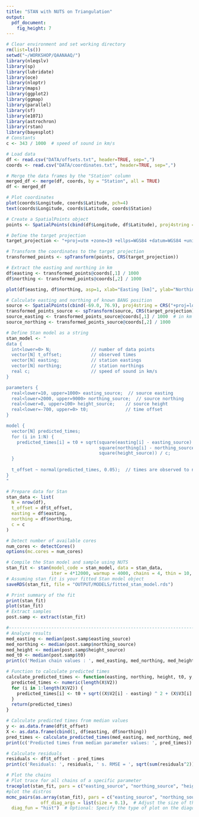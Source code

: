 ```yaml
---
title: "STAN with NUTS on Triangulation"
output: 
  pdf_document: 
    fig_height: 7
---
```



```r
# Clear environment and set working directory
rm(list=ls())
setwd("~/WORKSHOP/QAANAAQ/")
library(nleqslv)
library(sp)
library(lubridate)
library(oce)
library(nloptr)
library(maps)
library(ggplot2)
library(ggmap)
library(parallel)
library(sf)
library(e1071)
library(astrochron)
library(rstan)
library(bayesplot)
# Constants
c <- 343 / 1000  # speed of sound in km/s

# Load data
df <- read.csv("DATA/offsets.txt", header=TRUE, sep=",")
coords <- read.csv("DATA/coordinates.txt", header=TRUE, sep=",")

# Merge the data frames by the "Station" column
merged_df <- merge(df, coords, by = "Station", all = TRUE)
df <- merged_df

# Plot coordinates
plot(coords$Longitude, coords$Latitude, pch=4)
text(coords$Longitude, coords$Latitude, coords$Station)

# Create a SpatialPoints object
points <- SpatialPoints(cbind(df$Longitude, df$Latitude), proj4string = CRS("+proj=longlat +ellps=WGS84"))

# Define the target projection
target_projection <- "+proj=utm +zone=19 +ellps=WGS84 +datum=WGS84 +units=m +no_defs"

# Transform the coordinates to the target projection
transformed_points <- spTransform(points, CRS(target_projection))

# Extract the easting and northing in km
df$easting <- transformed_points@coords[,1] / 1000
df$northing <- transformed_points@coords[,2] / 1000

plot(df$easting, df$northing, asp=1, xlab="Easting [km]", ylab="Northing [km]", pch=19, cex=0.5)

# Calculate easting and northing of known BANG position
source <- SpatialPoints(cbind(-69.0, 76.9), proj4string = CRS("+proj=longlat +ellps=WGS84"))
transformed_points_source <- spTransform(source, CRS(target_projection))
source_easting <- transformed_points_source@coords[,1] / 1000  # in km
source_northing <- transformed_points_source@coords[,2] / 1000

# Define Stan model as a string
stan_model <- "
data {
  int<lower=0> N;               // number of data points
  vector[N] t_offset;           // observed times
  vector[N] easting;            // station eastings
  vector[N] northing;           // station northings
  real c;                       // speed of sound in km/s
}

parameters {
  real<lower=10, upper=1000> easting_source;  // source easting
  real<lower=2000, upper=9000> northing_source;  // source northing
  real<lower=0, upper=100> height_source;    // source height
  real<lower=-700, upper=0> t0;              // time offset
}

model {
  vector[N] predicted_times;
  for (i in 1:N) {
    predicted_times[i] = t0 + sqrt(square(easting[i] - easting_source) + 
                                   square(northing[i] - northing_source) + 
                                   square(height_source)) / c;
  }
  
  t_offset ~ normal(predicted_times, 0.05);  // times are observed to nearest 1/20th s only, but estimation from curves also adds something
}
"

# Prepare data for Stan
stan_data <- list(
  N = nrow(df),
  t_offset = df$t_offset,
  easting = df$easting,
  northing = df$northing,
  c = c
)

# Detect number of available cores
num_cores <- detectCores()
options(mc.cores = num_cores)

# Compile the Stan model and sample using NUTS
stan_fit <- stan(model_code = stan_model, data = stan_data, 
                 iter = 4*12000, warmup = 4000, chains = 4, thin = 10, control = list(max_treedepth = 12, adapt_delta=0.95))
# Assuming stan_fit is your fitted Stan model object
saveRDS(stan_fit, file = "OUTPUT/MODELS/fitted_stan_model.rds")

# Print summary of the fit
print(stan_fit)
plot(stan_fit)
# Extract samples
post.samp <- extract(stan_fit)

#--------------------------------------------------------------------------------------------------
# Analyze results
med_easting <- median(post.samp$easting_source)
med_northing <- median(post.samp$northing_source)
med_height <- median(post.samp$height_source)
med_t0 <- median(post.samp$t0)
print(c('Median chain values : ', med_easting, med_northing, med_height, med_t0))

# Function to calculate predicted times
calculate_predicted_times <- function(easting, northing, height, t0, y, X, c) {
  predicted_times <- numeric(length(X$V2))
  for (i in 1:length(X$V2)) {
    predicted_times[i] <- t0 + sqrt((X$V2[i] - easting) ^ 2 + (X$V3[i] - northing) ^ 2 + (0 - height) ^ 2) / c
  }
  return(predicted_times)
}

# Calculate predicted times from median values
y <- as.data.frame(df$t_offset)
X <- as.data.frame(cbind(1, df$easting, df$northing))
pred_times <- calculate_predicted_times(med_easting, med_northing, med_height, med_t0, y, X, c)
print(c('Predicted times from median parameter values: ', pred_times))

# Calculate residuals
residuals <- df$t_offset - pred_times
print(c('Residuals: ', residuals, ' s. RMSE = ', sqrt(sum(residuals^2)), ' s.'))

# Plot the chains
# Plot trace for all chains of a specific parameter
traceplot(stan_fit, pars = c("easting_source", "northing_source", "height_source", "t0"))
#plot the distros
mcmc_pairs(as.array(stan_fit), pars = c("easting_source", "northing_source", "height_source", "t0"),
             off_diag_args = list(size = 0.1),  # Adjust the size of the points in the scatterplots
  diag_fun = "hist")  # Optional: Specify the type of plot on the diagonal)

```
 
 